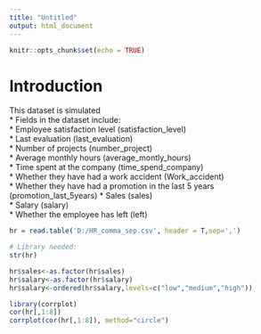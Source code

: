 ---
title: "Untitled"
output: html_document
---

```{r setup, include=FALSE}
knitr::opts_chunk$set(echo = TRUE)
```






# Introduction 
This dataset is simulated  <br/>
* Fields in the dataset include: <br/>
* Employee satisfaction level (satisfaction_level) <br/>
* Last evaluation (last_evaluation) <br/>
* Number of projects (number_project) <br/>
* Average monthly hours (average_montly_hours) <br/>
* Time spent at the company (time_spend_company) <br/>
* Whether they have had a work accident (Work_accident) <br/>
* Whether they have had a promotion in the last 5 years <br/> (promotion_last_5years)
* Sales (sales) <br/>
* Salary (salary) <br/>
* Whether the employee has left (left) <br/>

```{r, echo=F, message=F, warning=F}
hr = read.table('D:/HR_comma_sep.csv', header = T,sep=',')
```


```{r, echo=F, message=F, warning=F}
# Library needed:
str(hr)
```



```{r , fig.width=4, fig.height=4}
hr$sales<-as.factor(hr$sales)
hr$salary<-as.factor(hr$salary)
hr$salary<-ordered(hr$salary,levels=c("low","medium","high"))
```

```{r , fig.width=4, fig.height=4}
library(corrplot)
cor(hr[,1:8])
corrplot(cor(hr[,1:8]), method="circle")
```








